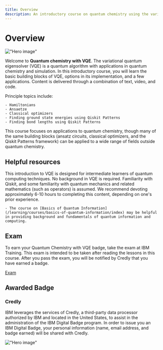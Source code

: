 ```yaml
---
title: Overview
description: An introductory course on quantum chemistry using the variational quantum eigensolver.
---
```


# Overview

!["Hero image"](/learning/images/courses/quantum-chem-with-vqe/hero.svg)

Welcome to **Quantum chemistry with VQE**. The variational quantum eigensolver (VQE) is a quantum algorithm with applications in quantum chemistry and simulation. In this introductory course, you will learn the basic building blocks of VQE, options in its implementation, and a few applications. Content is delivered through a combination of text, video, and code.

Principle topics include:

    - Hamiltonians
    - Ansaetze
    - Classical optimizers
    - Finding ground state energies using Qiskit Patterns
    - Finding bond lengths using Qiskit Patterns

This course focuses on applications to quantum chemistry, though many of the same building blocks (ansatz circuits, classical optimizers, and the Qiskit Patterns framework) can be applied to a wide range of fields outside quantum chemistry.

## Helpful resources

This introduction to VQE is designed for intermediate learners of quantum computing techniques. No background in VQE is required. Familiarity with Qiskit, and some familiarity with quantum mechanics and related mathematics (such as operators) is assumed. We recommend devoting approximately 6-10 hours to completing this content, depending on one's prior experience.

    - The course on [Basics of Quantum Information](/learning/courses/basics-of-quantum-information/index) may be helpful in providing background and fundamentals of quantum information and computing.

## Exam

To earn your Quantum Chemistry with VQE badge, take the exam at IBM Training. This exam is intended to be taken after reading the lessons in this course. After you pass the exam, you will be notified by Credly that you have earned a badge.

[Exam](/learning/courses/quantum-chem-with-vqe/exam)

## Awarded Badge

### Credly

IBM leverages the services of Credly, a third-party data processor authorized by IBM and located in the United States, to assist in the administration of the IBM Digital Badge program. In order to issue you an IBM Digital Badge, your personal information (name, email address, and badge earned) will be shared with Credly.

!["Hero image"](/learning/images/courses/quantum-chem-with-vqe/badge.avif)
